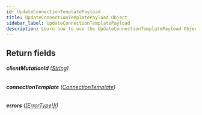 ```yaml
---
id: UpdateConnectionTemplatePayload
title: UpdateConnectionTemplatePayload Object
sidebar_label: UpdateConnectionTemplatePayload
description: Learn how to use the UpdateConnectionTemplatePayload Object for Builder's API.
---
```


## Return fields

###### <b>clientMutationId</b> ([String](/docs/composer/builder/api/schema/scalar/String.mdx))

###### <b>connectionTemplate</b> ([ConnectionTemplate](/docs/composer/builder/api/schema/object/ConnectionTemplate.mdx))

###### <b>errors</b> ([[ErrorType!]!](/docs/composer/builder/api/schema/object/ErrorType.mdx))
